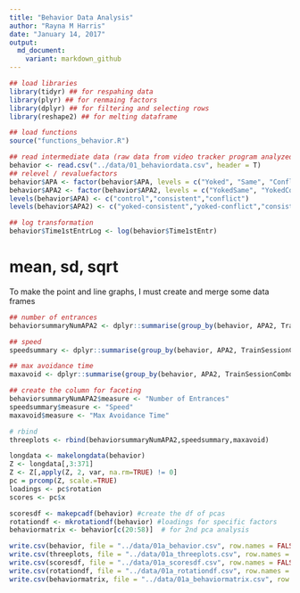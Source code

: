 ```yaml
---
title: "Behavior Data Analysis"
author: "Rayna M Harris"
date: "January 14, 2017"
output:
  md_document:
    variant: markdown_github
---
```


```r
## load libraries 
library(tidyr) ## for respahing data
library(plyr) ## for renmaing factors
library(dplyr) ## for filtering and selecting rows
library(reshape2) ## for melting dataframe

## load functions 
source("functions_behavior.R")

```


```r
## read intermediate data (raw data from video tracker program analyzed in matlab)
behavior <- read.csv("../data/01_behaviordata.csv", header = T)
## relevel / revaluefactors
behavior$APA <- factor(behavior$APA, levels = c("Yoked", "Same", "Conflict"))
behavior$APA2 <- factor(behavior$APA2, levels = c("YokedSame", "YokedConflict","Same", "Conflict"))
levels(behavior$APA) <- c("control","consistent","conflict")
levels(behavior$APA2) <- c("yoked-consistent","yoked-conflict","consistent","conflict")

## log transformation 
behavior$Time1stEntrLog <- log(behavior$Time1stEntr) 
```

# mean, sd, sqrt

To make the point and line graphs, I must create and merge some data frames
```r

## number of entrances
behaviorsummaryNumAPA2 <- dplyr::summarise(group_by(behavior, APA2, TrainSessionComboNum), m = mean(NumEntrances), se = sd(NumEntrances)/sqrt(length(NumEntrances)))

## speed
speedsummary <- dplyr::summarise(group_by(behavior, APA2, TrainSessionComboNum), m = mean(Speed1), se = sd(Speed1)/sqrt(length(Speed1)))

## max avoidance time
maxavoid <- dplyr::summarise(group_by(behavior, APA2, TrainSessionComboNum), m = mean(MaxTimeAvoid), se = sd(MaxTimeAvoid)/sqrt(length(MaxTimeAvoid)))

## create the column for faceting
behaviorsummaryNumAPA2$measure <- "Number of Entrances"
speedsummary$measure <- "Speed"
maxavoid$measure <- "Max Avoidance Time"

# rbind
threeplots <- rbind(behaviorsummaryNumAPA2,speedsummary,maxavoid)
```


```r
longdata <- makelongdata(behavior)
Z <- longdata[,3:371]
Z <- Z[,apply(Z, 2, var, na.rm=TRUE) != 0]
pc = prcomp(Z, scale.=TRUE)
loadings <- pc$rotation
scores <- pc$x

scoresdf <- makepcadf(behavior) #create the df of pcas
rotationdf <- mkrotationdf(behavior) #loadings for specific factors
behaviormatrix <- behavior[c(20:58)]  # for 2nd pca analysis
```

```r
write.csv(behavior, file = "../data/01a_behavior.csv", row.names = FALSE)
write.csv(threeplots, file = "../data/01a_threeplots.csv", row.names = FALSE)
write.csv(scoresdf, file = "../data/01a_scoresdf.csv", row.names = FALSE)
write.csv(rotationdf, file = "../data/01a_rotationdf.csv", row.names = TRUE)
write.csv(behaviormatrix, file = "../data/01a_behaviormatrix.csv", row.names = TRUE)
```
